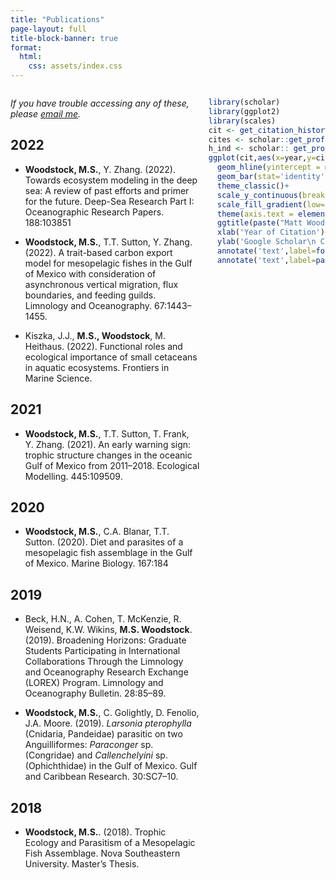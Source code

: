```yaml
---
title: "Publications"
page-layout: full
title-block-banner: true
format:
  html:
    css: assets/index.css
---
```


::: {.main style="width:60%; float: left;"}
<i> If you have trouble accessing any of these, please [email me](mailto:matthew.woodstock@morgan.edu).</i>

## 2022

* **Woodstock, M.S.**, Y. Zhang. (2022). Towards ecosystem modeling in the deep sea: A review of past efforts and primer for the future. Deep-Sea Research Part I: Oceanographic Research Papers. 188:103851 [<i class="fa-solid fa-link"></i>](https://doi.org/10.1016/j.dsr.2022.103851)

* **Woodstock, M.S.**, T.T. Sutton, Y. Zhang. (2022). A trait-based carbon export model for mesopelagic fishes in the Gulf of Mexico with consideration of asynchronous vertical migration, flux boundaries, and feeding guilds. Limnology and Oceanography. 67:1443–1455. [<i class="fa-solid fa-link"></i>](https://doi.org/10.1002/lno.12093)

* Kiszka, J.J., **M.S., Woodstock**, M. Heithaus. (2022). Functional roles and ecological importance of small cetaceans in aquatic ecosystems. Frontiers in Marine Science. [<i class="fa-solid fa-link"></i>](https://doi.org/10.3389/fmars.2022.803173)


## 2021

* **Woodstock, M.S.**, T.T. Sutton, T. Frank, Y. Zhang. (2021). An early warning sign: trophic structure changes in the oceanic Gulf of Mexico from 2011–2018. Ecological Modelling. 445:109509. [<i class="fa-solid fa-link"></i>](https://doi.org/10.1016/j.ecolmodel.2021.109509)


## 2020

* **Woodstock, M.S.**, C.A. Blanar, T.T. Sutton. (2020). Diet and parasites of a mesopelagic fish assemblage in the Gulf of Mexico. Marine Biology. 167:184  [<i class="fa-solid fa-link"></i>](https://doi.org/10.1007/s00227-020-03796-6)

## 2019


* Beck, H.N., A. Cohen, T. McKenzie, R. Weisend, K.W. Wikins, **M.S. Woodstock**. (2019). Broadening Horizons: Graduate Students Participating in International Collaborations Through the Limnology and Oceanography Research Exchange (LOREX) Program. Limnology and Oceanography Bulletin. 28:85–89. [<i class="fa-solid fa-link"></i>](https://doi.org/10.1002/lob.10339) 

* **Woodstock, M.S.**, C. Golightly, D. Fenolio, J.A. Moore. (2019). <i>Larsonia pterophylla</i> (Cnidaria, Pandeidae) parasitic on two Anguilliformes: <i>Paraconger</i> sp. (Congridae) and <i>Callenchelyini</i> sp. (Ophichthidae) in the Gulf of Mexico. Gulf and Caribbean Research. 30:SC7–10. [<i class="fa-solid fa-link"></i>](https://doi.org/10.18785/gcr.3001.05)


## 2018

* **Woodstock, M.S.**. (2018). Trophic Ecology and Parasitism of a Mesopelagic Fish Assemblage. Nova Southeastern University. Master's Thesis. [<i class="fa-solid fa-link"></i>](https://nsuworks.nova.edu/occ_stuetd/469/)

:::

::: {.main style="width:40%; float: left;"}

```r
  library(scholar)
  library(ggplot2)
  library(scales)
  cit <- get_citation_history('UtMzPDQAAAAJ')
  cites <- scholar::get_profile('UtMzPDQAAAAJ')$total_cites
  h_ind <- scholar:: get_profile('UtMzPDQAAAAJ')$h_index
  ggplot(cit,aes(x=year,y=cites))+
    geom_hline(yintercept = mean(cit$cites),linetype="dashed")+
    geom_bar(stat='identity',aes(fill=cites))+
    theme_classic()+
    scale_y_continuous(breaks = pretty_breaks())+
    scale_fill_gradient(low="white",high="blue",limits=c(0,max(cit$cites)))+
    theme(axis.text = element_text(size=14),axis.title = element_text(size=16),plot.background = element_rect(fill="transparent",color="transparent"),panel.background = element_rect(fill="transparent",color="transparent"),title = element_text(size=16),legend.position = "none")+
    ggtitle(paste("Matt Woodstock's Google Scholar Citations\nTotal Citations: ",cites,"\nh-index: ",h_ind,sep=""))+
    xlab('Year of Citation')+
    ylab('Google Scholar\n Citations')+
    annotate('text',label=format(Sys.time(), "%Y-%m-%d %H:%M:%S %Z"),x=-Inf,y=Inf,vjust=1.5,hjust=-0.05,size=3,colour='gray')+
    annotate('text',label=paste("Average Cites per Year: ",round(mean(cit$cites),1),sep=""),x=-Inf,y=mean(cit$cites)+0.3,hjust=-0.05,size=3,colour='black',alpha=.8)


```
:::
